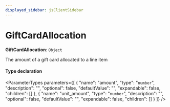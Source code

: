 ```yaml
---
displayed_sidebar: jsClientSidebar
---
```



# GiftCardAllocation

 **GiftCardAllocation**: `Object`

The amount of a gift card allocated to a line item

#### Type declaration

<ParameterTypes parameters={[
  {
    "name": "amount",
    "type": "`number`",
    "description": "",
    "optional": false,
    "defaultValue": "",
    "expandable": false,
    "children": []
  },
  {
    "name": "unit_amount",
    "type": "`number`",
    "description": "",
    "optional": false,
    "defaultValue": "",
    "expandable": false,
    "children": []
  }
]} />

